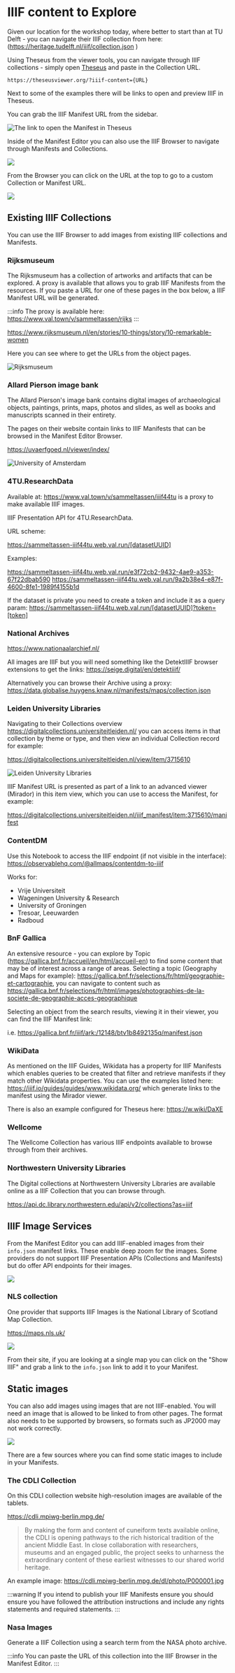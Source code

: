 
# IIIF content to Explore

Given our location for the workshop today, where better to start than at TU Delft - you can navigate their IIIF collection from here: (https://heritage.tudelft.nl/iiif/collection.json )

Using Theseus from the viewer tools, you can navigate through IIIF collections - simply open [Theseus](https://theseusviewer.org/) and paste in the Collection URL.

```
https://theseusviewer.org/?iiif-content={URL}
```

Next to some of the examples there will be links to open and preview IIIF in Theseus.

<TheseusEmbed iiif-content="https://heritage.tudelft.nl/iiif//collection.json" />

<TheseusLink href="https://heritage.tudelft.nl/iiif/collection.json" />

You can grab the IIIF Manifest URL from the sidebar.

<img src="/theseus-link-image.jpg" className="w-1/2" alt="The link to open the Manifest in Theseus" />

Inside of the Manifest Editor you can also use the IIIF Browser to navigate through Manifests and Collections.

![](/browser.jpg)

From the Browser you can click on the URL at the top to go to a custom Collection or Manifest URL.

![](./browser-2.jpg)

## Existing IIIF Collections

You can use the IIIF Browser to add images from existing IIIF collections and Manifests.

### Rijksmuseum

The Rijksmuseum has a collection of artworks and artifacts that can be explored. A proxy is
available that allows you to grab IIIF Manifests from the resources. If you paste a URL for
one of these pages in the box below, a IIIF Manifest URL will be generated.

<Rijksmuseum />

:::info
The proxy is available here: https://www.val.town/v/sammeltassen/rijks
:::

https://www.rijksmuseum.nl/en/stories/10-things/story/10-remarkable-women

Here you can see where to get the URLs from the object pages.

<img src="/rijksmuseum.png" alt="Rijksmuseum" className="w-1/2" />

### Allard Pierson image bank

The Allard Pierson's image bank contains digital images of archaeological objects, paintings, prints, maps, photos and slides, as well as books and manuscripts scanned in their entirety.

The pages on their website contain links to IIIF Manifests that can be browsed in the Manifest Editor Browser.

https://uvaerfgoed.nl/viewer/index/

![University of Amsterdam](/uvaerfgoed.png)

<TheseusLink href="https://uvaerfgoed.nl/viewer/api/v1/records/11245_3_29718/manifest/" label="Open example Manifest" />

### 4TU.ResearchData

Available at: https://www.val.town/v/sammeltassen/iiif44tu is a proxy to make available IIIF images.

IIIF Presentation API for 4TU.ResearchData.

URL scheme:

https://sammeltassen-iiif44tu.web.val.run/[datasetUUID]

Examples:

https://sammeltassen-iiif44tu.web.val.run/e3f72cb2-9432-4ae9-a353-67f22dbab590
https://sammeltassen-iiif44tu.web.val.run/9a2b38e4-e87f-4600-8fe1-1989f4155b1d

<TheseusLink
  href="https://sammeltassen-iiif44tu.web.val.run/e3f72cb2-9432-4ae9-a353-67f22dbab590"
  label="Open 4TU Manifest"
/>

If the dataset is private you need to create a token and include it as a query param:
https://sammeltassen-iiif44tu.web.val.run/[datasetUUID]?token=[token]

### National Archives

https://www.nationaalarchief.nl/

All images are IIIF but you will need something like the DetektIIIF browser extensions to get the links: https://seige.digital/en/detektiiif/

Alternatively you can browse their Archive using a proxy:
https://data.globalise.huygens.knaw.nl/manifests/maps/collection.json

<TheseusLink
  href="https://data.globalise.huygens.knaw.nl/manifests/maps/collection.json"
  label="Open IIIF Collection"
/>

### Leiden University Libraries

Navigating to their Collections overview https://digitalcollections.universiteitleiden.nl/ you can access items in that collection by theme or type, and then view an individual Collection record for example:

https://digitalcollections.universiteitleiden.nl/view/item/3715610

![Leiden University Libraries](/leiden-manifest.jpg)

IIIF Manifest URL is presented as part of a link to an advanced viewer (Mirador) in this item view, which you can use to access the Manifest, for example:

https://digitalcollections.universiteitleiden.nl/iiif_manifest/item:3715610/manifest

### ContentDM

Use this Notebook to access the IIIF endpoint (if not visible in the interface): https://observablehq.com/@allmaps/contentdm-to-iiif

Works for:

- Vrije Universiteit
- Wageningen University & Research
- University of Groningen
- Tresoar, Leeuwarden
- Radboud

### BnF Gallica

An extensive resource - you can explore by Topic (https://gallica.bnf.fr/accueil/en/html/accueil-en) to find some content that may be of interest across a range of areas. Selecting a topic (Geography and Maps for example): https://gallica.bnf.fr/selections/fr/html/geographie-et-cartographie, you can navigate to content such as https://gallica.bnf.fr/selections/fr/html/images/photographies-de-la-societe-de-geographie-acces-geographique

Selecting an object from the search results, viewing it in their viewer, you can find the IIIF Manifest link:

i.e. https://gallica.bnf.fr/iiif/ark:/12148/btv1b8492135q/manifest.json

### WikiData

As mentioned on the IIIF Guides, Wikidata has a property for IIIF Manifests which enables queries to be created that filter and retrieve manifests if they match other Wikidata properties. You can use the examples listed here: https://iiif.io/guides/guides/www.wikidata.org/ which generate links to the manifest using the Mirador viewer.

There is also an example configured for Theseus here: https://w.wiki/DaXE

### Wellcome

The Wellcome Collection has various IIIF endpoints available to browse through from their archives.

<TheseusLink
  href="https://iiif.wellcomecollection.org/presentation/v3/collections/archives"
  label="Wellcome Collection"
/>

### Northwestern University Libraries

The Digital collections at Northwestern University Libraries are available online as a IIIF Collection that
you can browse through.

https://api.dc.library.northwestern.edu/api/v2/collections?as=iiif

<TheseusLink
  href="https://api.dc.library.northwestern.edu/api/v2/collections?as=iiif"
  label="Northwestern University Libraries"
/>

## IIIF Image Services

From the Manifest Editor you can add IIIF-enabled images from their `info.json` manifest links. These enable deep zoom
for the images. Some providers do not support IIIF Presentation APIs (Collections and Manifests) but do offer API endpoints for their images.

![](./add-image-service.jpg)

### NLS collection

One provider that supports IIIF Images is the National Library of Scotland Map Collection.

https://maps.nls.uk/

![](./nls-maps.jpg)

From their site, if you are looking at a single map you can click on the "Show IIIF" and grab a link to the `info.json` link to add it to your Manifest.

## Static images

You can also add images using images that are not IIIF-enabled. You will need an image that is allowed to be linked
to from other pages. The format also needs to be supported by browsers, so formats such as JP2000 may not work correctly.

![](./image-from-url.jpg)

There are a few sources where you can find some static images to include in your Manifests.

### The CDLI Collection

On this CDLI collection website high-resolution images are available of the tablets.

https://cdli.mpiwg-berlin.mpg.de/

> By making the form and content of cuneiform texts available online, the CDLI is opening pathways to the rich historical tradition of the ancient Middle East. In close collaboration with researchers, museums and an engaged public, the project seeks to unharness the extraordinary content of these earliest witnesses to our shared world heritage.

An example image:
https://cdli.mpiwg-berlin.mpg.de/dl/photo/P000001.jpg

:::warning
If you intend to publish your IIIF Manifests ensure you should ensure you have followed the attribution instructions
and include any rights statements and required statements.
:::

### Nasa Images

Generate a IIIF Collection using a search term from the NASA photo archive.

<NasaProxy />

:::info
You can paste the URL of this collection into the IIIF Browser in the Manifest Editor.
:::
